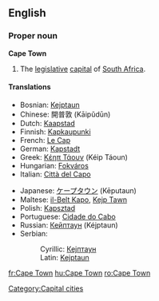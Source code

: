 {{wikipedia}}
==English==

===Proper noun===
'''Cape Town'''
# The [[legislative]] [[capital]] of [[South Africa]].

====Translations====
{{top}}
*Bosnian: [[Kejptaun#Bosnian|Kejptaun]] {{m}}
*Chinese: 開普敦 (Kāipǔdūn)
*Dutch: [[Kaapstad]] {{n}}
*Finnish: [[Kapkaupunki]]
*French: [[Le Cap]] {{m}}
*German: [[Kapstadt]]
*Greek: [[Κέηπ Τάουν]] (Kéip Táoun) {{n}}
*Hungarian: [[Fokváros]]
*Italian: [[Città del Capo]] {{f}}
{{mid}}
*Japanese: [[ケープタウン]] (Kēputaun)
*Maltese: [[il-Belt Kapo]], [[Kejp Tawn]]
*Polish: [[Kapsztad]] {{m}}
*Portuguese: [[Cidade do Cabo]]
*Russian: [[Кейптаун]] (Kéjptaun) {{m}}
*Serbian:
*:Cyrillic: [[Кејптаун#Serbian|Кејптаун]] {{m}}
*:Latin: [[Kejptaun#Serbian|Kejptaun]] {{m}}
{{bottom}}

[[Category:Capital cities]]

[[fr:Cape Town]]
[[hu:Cape Town]]
[[ro:Cape Town]]